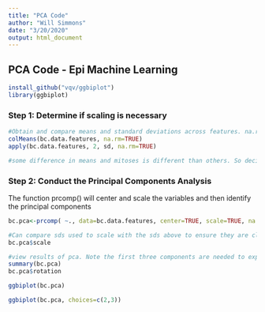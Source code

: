 ```yaml
---
title: "PCA Code"
author: "Will Simmons"
date: "3/20/2020"
output: html_document
---
```


## PCA Code - Epi Machine Learning

```r
install_github("vqv/ggbiplot")
library(ggbiplot)
```


### Step 1: Determine if scaling is necessary

```r
#Obtain and compare means and standard deviations across features. na.rm removes the missings
colMeans(bc.data.features, na.rm=TRUE)
apply(bc.data.features, 2, sd, na.rm=TRUE)

#some difference in means and mitoses is different than others. So decide to center and scale

```

### Step 2: Conduct the Principal Components Analysis
The function prcomp() will center and scale the variables and then identify the principal components

```r

bc.pca<-prcomp( ~., data=bc.data.features, center=TRUE, scale=TRUE, na.action=na.omit)

#Can compare sds used to scale with the sds above to ensure they are close.
bc.pca$scale

#view results of pca. Note the first three components are needed to explain at least 75% of the variance
summary(bc.pca)
bc.pca$rotation

ggbiplot(bc.pca)

ggbiplot(bc.pca, choices=c(2,3))

```